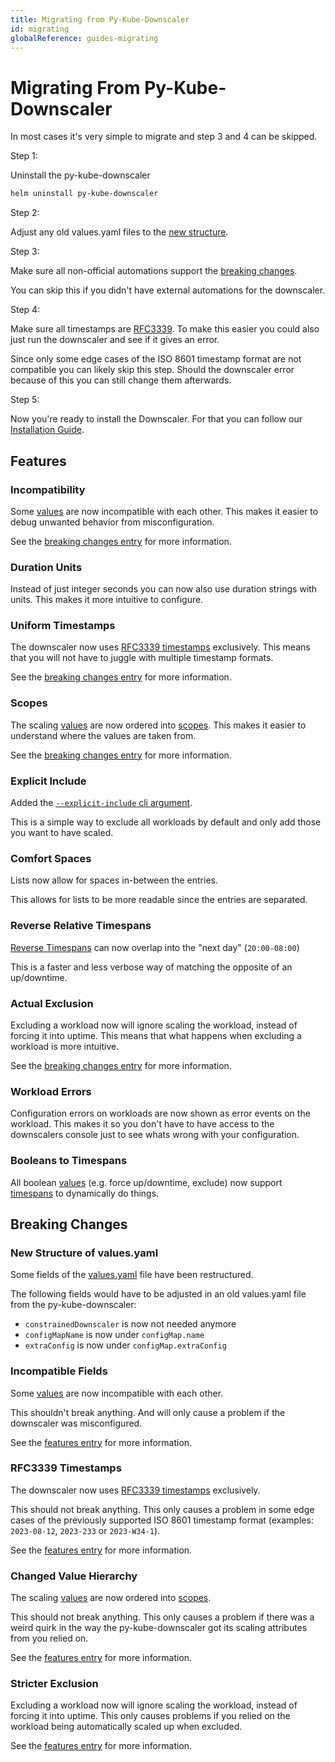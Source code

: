 ```yaml
---
title: Migrating from Py-Kube-Downscaler
id: migrating
globalReference: guides-migrating
---
```


# Migrating From Py-Kube-Downscaler

In most cases it's very simple to migrate and step 3 and 4 can be skipped.

Step 1:

Uninstall the py-kube-downscaler

```bash
helm uninstall py-kube-downscaler
```

Step 2:

Adjust any old values.yaml files to the [new structure](#new-structure-of-valuesyaml).

Step 3:

Make sure all non-official automations support the [breaking changes](#breaking-changes).

You can skip this if you didn't have external automations for the downscaler.

Step 4:

Make sure all timestamps are [RFC3339](#rfc3339-timestamps).
To make this easier you could also just run the downscaler and see if it gives an error.

Since only some edge cases of the ISO 8601 timestamp format are not compatible you can likely skip this step.
Should the downscaler error because of this you can still change them afterwards.

Step 5:

Now you're ready to install the Downscaler.
For that you can follow our [Installation Guide](ref:guides-installation).

## Features

### Incompatibility

Some [values](ref:docs-values) are now incompatible with each other.
This makes it easier to debug unwanted behavior from misconfiguration.

See the [breaking changes entry](#incompatible-fields) for more information.

### Duration Units

Instead of just integer seconds you can now also use duration strings with units.
This makes it more intuitive to configure.

### Uniform Timestamps

The downscaler now uses [RFC3339 timestamps](https://datatracker.ietf.org/doc/html/rfc3339) exclusively.
This means that you will not have to juggle with multiple timestamp formats.

See the [breaking changes entry](#rfc3339-timestamps) for more information.

### Scopes

The scaling [values](ref:docs-values) are now ordered into [scopes](ref:docs-scopes).
This makes it easier to understand where the values are taken from.

See the [breaking changes entry](#changed-value-hierarchy) for more information.

### Explicit Include

Added the [`--explicit-include` cli argument](ref:docs-arguments).

This is a simple way to exclude all workloads by default and only add those you want to have scaled.

### Comfort Spaces

Lists now allow for spaces in-between the entries.

This allows for lists to be more readable since the entries are separated.

### Reverse Relative Timespans

[Reverse Timespans](ref:docs-timespans#relative-timespans) can now overlap into the "next day" (`20:00-08:00`)

This is a faster and less verbose way of matching the opposite of an up/downtime.

### Actual Exclusion

Excluding a workload now will ignore scaling the workload, instead of forcing it into uptime.
This means that what happens when excluding a workload is more intuitive.

See the [breaking changes entry](#stricter-exclusion) for more information.

### Workload Errors

Configuration errors on workloads are now shown as error events on the workload.
This makes it so you don't have to have access to the downscalers console just to see whats wrong with your configuration.

### Booleans to Timespans

All boolean [values](ref:docs-values) (e.g. force up/downtime, exclude)
now support [timespans](ref:docs-timespans) to dynamically do things.

## Breaking Changes

### New Structure of values.yaml

Some fields of the [values.yaml](repo:deployments/chart/values.yaml) file have been restructured.

The following fields would have to be adjusted in an old values.yaml file from the py-kube-downscaler:

- `constrainedDownscaler` is now not needed anymore
- `configMapName` is now under `configMap.name`
- `extraConfig` is now under `configMap.extraConfig`

### Incompatible Fields

Some [values](ref:docs-values) are now incompatible with each other.

This shouldn't break anything.
And will only cause a problem if the downscaler was misconfigured.

See the [features entry](#incompatibility) for more information.

### RFC3339 Timestamps

The downscaler now uses [RFC3339 timestamps](https://datatracker.ietf.org/doc/html/rfc3339) exclusively.

This should not break anything.
This only causes a problem in some edge cases of the previously supported ISO 8601 timestamp format (examples: `2023-08-12`, `2023-233` or `2023-W34-1`).

See the [features entry](#uniform-timestamps) for more information.

### Changed Value Hierarchy

The scaling [values](ref:docs-values) are now ordered into [scopes](ref:docs-scopes).

This should not break anything.
This only causes a problem if there was a weird quirk in the way the py-kube-downscaler got its scaling attributes from you relied on.

See the [features entry](#scopes) for more information.

### Stricter Exclusion

Excluding a workload now will ignore scaling the workload, instead of forcing it into uptime.
This only causes problems if you relied on the workload being automatically scaled up when excluded.

See the [features entry](#actual-exclusion) for more information.
